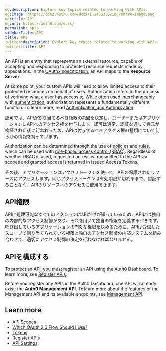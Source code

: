```yaml
---
og:description: Explore key topics related to working with APIs.
og:image: https://cdn2.auth0.com/docs/1.14553.0/img/share-image.png
og:title: API
og:url: https://auth0.com/docs/
permalink: apis
sidebarTitle: API
title: API
twitter:description: Explore key topics related to working with APIs.
twitter:title: API
---
```


An API is an entity that represents an external resource, capable of accepting and responding to protected resource requests made by applications. In the [OAuth2 specification](https://tools.ietf.org/html/rfc6749), an API maps to the **<Tooltip tip="Resource Server: Server hosting protected resources. Resource servers accept and respond to protected resource requests." cta="View Glossary" href="/docs/glossary?term=Resource+Server">Resource Server</Tooltip>**.

At some point, your custom APIs will need to allow limited access to their protected resources on behalf of users. Authorization refers to the process of verifying what a user has access to. While often used interchangeably with [authentication](/docs/authenticate), authorization represents a fundamentally different function. To learn more, read [Authentication and Authorization](/docs/get-started/identity-fundamentals/authentication-and-authorization).

認可では、APIが割り当てるべき権限の範囲を決定し、ユーザーまたはアプリケーションにAPIへのアクセス権を付与します。認可は通常、認証を通して身元が検証された後に行われるため、APIは付与するべきアクセス権の種類について何らかの情報を持っています。

Authorization can be determined through the use of [policies](/docs/manage-users/access-control/authorization-policies) and [rules](/docs/manage-users/access-control/rules-for-authorization-policies), which can be used with [role-based access control (RBAC)](/docs/manage-users/access-control/rbac). Regardless of whether RBAC is used, requested access is transmitted to the API via scopes and granted access is returned in issued <Tooltip tip="Access Token: Authorization credential, in the form of an opaque string or JWT, used to access an API." cta="View Glossary" href="/docs/glossary?term=Access+Tokens">Access Tokens</Tooltip>.

その後、アプリケーションはアクセストークンを使って、APIの保護されたリソースにアクセスします。同じアクセストークンは有効期限が切れるまで、認証することなく、APIのリソースへのアクセスに使用できます。

## API権限

APIに処理可能なすべてのアクションはAPIだけが知っているため、APIには独自の内部的なアクセス制御があり、それを用いて独自の権限を定義するべきです。呼び出しているアプリケーションの有効な権限を決めるために、APIは受信したスコープで割り当てられている権限と独自のアクセス制御の内部システムを組み合わせて、適切にアクセス制御の決定を行わなければなりません。

## APIを構成する

To protect an API, you must register an API using the <Tooltip tip="Auth0 Dashboard: Auth0's main product to configure your services." cta="View Glossary" href="/docs/glossary?term=Auth0+Dashboard">Auth0 Dashboard</Tooltip>. To learn more, see [Register APIs](/docs/get-started/auth0-overview/set-up-apis).

<Callout icon="file-lines" color="#0EA5E9" iconType="regular">

Before you register any APIs in the Auth0 Dashboard, one API will already exist: the **Auth0 Management API**. To learn more about the features of the Management API and its available endpoints, see [Management API](https://auth0.com/docs/api/management/v2).

</Callout>

## Learn more

* [API Scopes](/docs/get-started/apis/scopes/api-scopes)
* [Which OAuth 2.0 Flow Should I Use?](/docs/get-started/authentication-and-authorization-flow/which-oauth-2-0-flow-should-i-use)
* [Tokens](/docs/secure/tokens)
* [Register APIs](/docs/get-started/auth0-overview/set-up-apis)
* [API Settings](/docs/get-started/apis/api-settings)